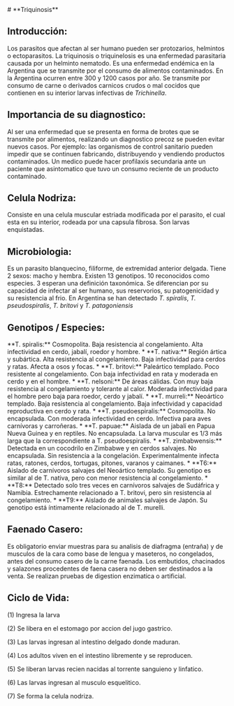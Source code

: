 
<BaseLayout title="Webapp" max="max-w-[50rem]">
<BlogLayout>
<div className="max-w-[50rem] mx-auto">
# **Triquinosis**

## **Introducción:**
Los parasitos que afectan al ser humano pueden ser protozarios, helmintos o ectoparasitos. 
La triquinosis o triquinelosis es una enfermedad parasitaria causada por un helminto nematodo. 
Es una enfermedad endémica en la Argentina que se transmite por el consumo de alimentos contaminados. 
En la Argentina ocurren entre 300 y 1200 casos por año. 
Se transmite por consumo de carne o derivados carnicos crudos o mal cocidos que contienen en su interior larvas infectivas de
<i>Trichinella</i>. 

## **Importancia de su diagnostico:**
Al ser una enfermedad que se presenta en forma de brotes que se transmite por alimentos, realizando un
diagnostico precoz se pueden evitar nuevos casos. Por ejemplo: las organismos de control sanitario pueden impedir que se continuen fabricando, distribuyendo y vendiendo productos contaminados.
Un medico puede hacer profilaxis secundaria ante un paciente que asintomatico que tuvo un consumo reciente de un producto contaminado. 

## **Celula Nodriza:**
Consiste en una celula muscular estriada modificada por el parasito, el cual
esta en su interior, rodeada por una capsula fibrosa. Son larvas enquistadas. 

## **Microbiologia:**
Es un parasito blanquecino, filiforme, de extremidad anterior
delgada. Tiene 2 sexos: macho y hembra. 
Existen 13 genotipos. 10 reconocidos como especies. 3 esperan una definición taxonómica. Se diferencian por su
capacidad de infectar al ser humano, sus reservorios, su patogenicidad y su
resistencia al frio. 
En Argentina se han detectado <i>T. spiralis</i>, <i>T. pseudospiralis</i>, <i>T. britovi</i> y <i>T. patagoniensis</i>

## **Genotipos / Especies:**
<div class="mt-2 ml-2">
**T. spiralis:** Cosmopolita. Baja resistencia al congelamiento. Alta infectividad en
cerdo, jabalí, roedor y hombre. 
* **T. nativa:** Región ártica y subártica. Alta resistencia al congelamiento. Baja infectividad para cerdos y ratas. Afecta a osos y focas.
* **T. britovi:** Paleártico templado. Poco resistente al congelamiento. Con baja infectividad en rata y moderada en cerdo y en el hombre. 
* **T. nelsoni:** De áreas cálidas. Con muy baja resistencia al congelamiento y tolerante al calor. Moderada infectividad para el hombre pero baja para roedor, cerdo y jabalí. 
* **T. murreli:** Neoártico templado. Baja resistencia al congelamiento. Baja infectividad y capacidad reproductiva en cerdo y rata. 
* **T. pseudoespiralis:** Cosmopolita. No encapsulada. Con moderada infectividad en cerdo. Infectiva para aves carnívoras y carroñeras. 
* **T. papuae:** Aislada de un jabalí en Papua Nueva Guinea y en reptiles. No encapsulada. La larva muscular es 1/3 más larga que la correspondiente a T. pseudoespiralis. 
* **T. zimbabwensis:** Detectada en un cocodrilo en Zimbabwe y en cerdos salvajes. No encapsulada. Sin resistencia a la congelación. Experimentalmente infecta ratas, ratones, cerdos, tortugas, pitones, varanos y caimanes. 
* **T6:** Aislado de carnívoros salvajes del Neoártico templado. Su genotipo es similar al de T. nativa, pero con menor resistencia al congelamiento. 
* **T8:** Detectado solo tres veces en carnívoros salvajes de Sudáfrica y Namibia. Estrechamente relacionado a T. britovi, pero sin resistencia al congelamiento. 
* **T9:** Aislado de animales salvajes de Japón. Su genotipo está íntimamente relacionado al de T. murelli. 
</div>

## **Faenado Casero:**
Es obligatorio enviar muestras para su analisis de diafragma (entraña) y de musculos de la cara como base de lengua y maseteros, no congelados, antes del consumo casero de la carne faenada. Los embutidos, chacinados y salazones procedentes de faena casera no deben ser destinados a la venta. Se realizan pruebas de digestion enzimatica o artificial. 

## **Ciclo de Vida:**
(1) Ingresa la larva

(2) Se libera en el estomago por accion del jugo gastrico.

(3) Las larvas ingresan al intestino delgado donde maduran. 

(4) Los adultos viven en el intestino libremente y se reproducen. 

(5) Se liberan larvas recien nacidas al torrente sanguieno y linfatico. 

(6) Las larvas ingresan al musculo esquelitico. 

(7) Se forma la celula nodriza.
</div>
</BlogLayout>
</BaseLayout>
